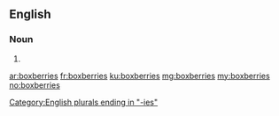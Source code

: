 ==English==

===Noun===
{{head|en|plural}}

# {{plural of|boxberry|lang=en|nocat=1}}

[[Category:English plurals ending in "-ies"]]

[[ar:boxberries]]
[[fr:boxberries]]
[[ku:boxberries]]
[[mg:boxberries]]
[[my:boxberries]]
[[no:boxberries]]